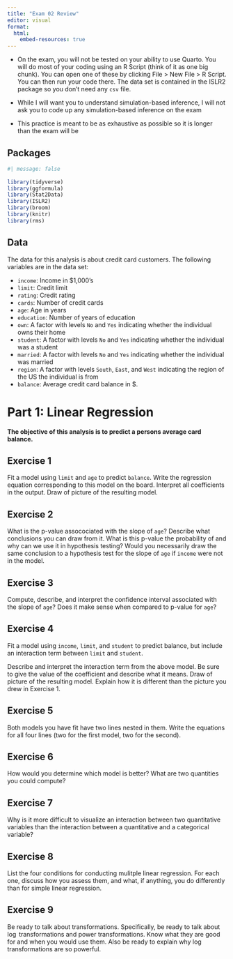 ```yaml
---
title: "Exam 02 Review"
editor: visual
format:
  html:
    embed-resources: true
---
```


::: callout-important
-   On the exam, you will not be tested on your ability to use Quarto. You will do most of your coding using an R Script (think of it as one big chunk). You can open one of these by clicking File \> New File \> R Script. You can then run your code there. The data set is contained in the ISLR2 package so you don't need any `csv` file.

-   While I will want you to understand simulation-based inference, I will not ask you to code up any simulation-based inference on the exam

-   This practice is meant to be as exhaustive as possible so it is longer than the exam will be
:::

## Packages

```r
#| message: false
 
library(tidyverse)
library(ggformula)
library(Stat2Data)
library(ISLR2)
library(broom)
library(knitr)
library(rms)
```

## Data

The data for this analysis is about credit card customers. The following variables are in the data set:

-   `income`: Income in \$1,000's
-   `limit`: Credit limit
-   `rating`: Credit rating
-   `cards`: Number of credit cards
-   `age`: Age in years
-   `education`: Number of years of education
-   `own`: A factor with levels `No` and `Yes` indicating whether the individual owns their home
-   `student`: A factor with levels `No` and `Yes` indicating whether the individual was a student
-   `married`: A factor with levels `No` and `Yes` indicating whether the individual was married
-   `region`: A factor with levels `South`, `East`, and `West` indicating the region of the US the individual is from
-   `balance`: Average credit card balance in \$.

# Part 1: Linear Regression

**The objective of this analysis is to predict a persons average card balance.**

## Exercise 1

Fit a model using `limit` and `age` to predict `balance`. Write the regression equation corresponding to this model on the board. Interpret all coefficients in the output. Draw of picture of the resulting model.


## Exercise 2

What is the p-value assocociated with the slope of `age`? Describe what conclusions you can draw from it. What is this p-value the probability of and why can we use it in hypothesis testing? Would you necessarily draw the same conclusion to a hypothesis test for the slope of `age` if `income` were not in the model.

## Exercise 3 

Compute, describe, and interpret the confidence interval associated with the slope of `age`? Does it make sense when compared to p-value for `age`?


## Exercise 4

Fit a model using `income`, `limit`, and `student` to predict balance, but include an interaction term between `limit` and `student`.

Describe and interpret the interaction term from the above model. Be sure to give the value of the coefficient and describe what it means. Draw of picture of the resulting model. Explain how it is different than the picture you drew in Exercise 1.

## Exercise 5

Both models you have fit have two lines nested in them. Write the equations for all four lines (two for the first model, two for the second).

## Exercise 6

How would you determine which model is better? What are two quantities you could compute?

## Exercise 7

Why is it more difficult to visualize an interaction between two quantitative variables than the interaction between a quantitative and a categorical variable?

## Exercise 8

List the four conditions for conducting mulitple linear regression. For each one, discuss how you assess them, and what, if anything, you do differently than for simple linear regression.

## Exercise 9

Be ready to talk about transformations. Specifically, be ready to talk about $\log$ transformations and power transformations. Know what they are good for and when you would use them. Also be ready to explain why $\log$ transformations are so powerful.

